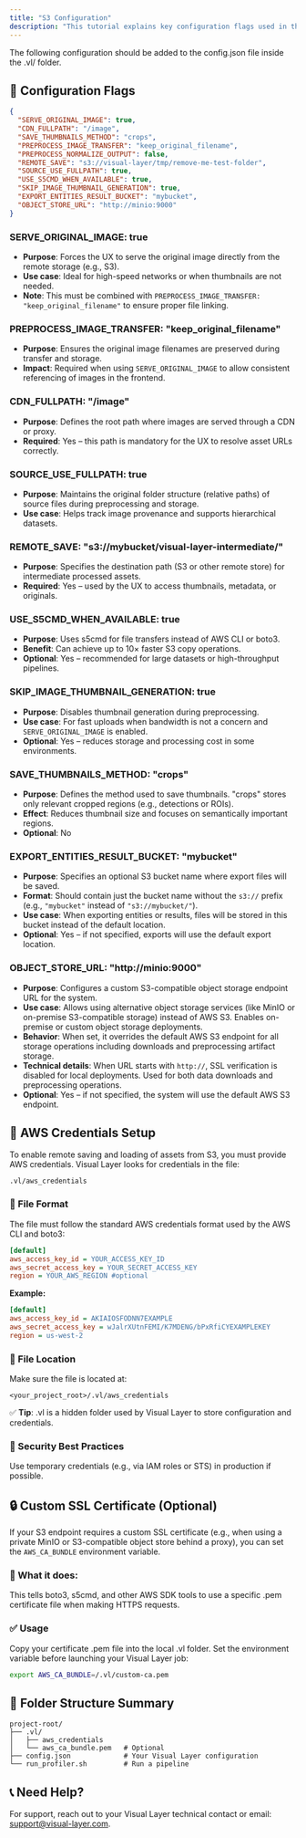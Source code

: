 ```yaml
---
title: "S3 Configuration"
description: "This tutorial explains key configuration flags used in the Visual Layer platform to allow indexing and serving images from S3."
---
```


The following configuration should be added to the config.json file inside the .vl/ folder.

## 🔧 Configuration Flags

```json
{
  "SERVE_ORIGINAL_IMAGE": true,
  "CDN_FULLPATH": "/image",
  "SAVE_THUMBNAILS_METHOD": "crops",
  "PREPROCESS_IMAGE_TRANSFER": "keep_original_filename",
  "PREPROCESS_NORMALIZE_OUTPUT": false,
  "REMOTE_SAVE": "s3://visual-layer/tmp/remove-me-test-folder",
  "SOURCE_USE_FULLPATH": true,
  "USE_S5CMD_WHEN_AVAILABLE": true,
  "SKIP_IMAGE_THUMBNAIL_GENERATION": true,
  "EXPORT_ENTITIES_RESULT_BUCKET": "mybucket",
  "OBJECT_STORE_URL": "http://minio:9000"
}
```

### SERVE_ORIGINAL_IMAGE: true
- **Purpose**: Forces the UX to serve the original image directly from the remote storage (e.g., S3).
- **Use case**: Ideal for high-speed networks or when thumbnails are not needed.
- **Note**: This must be combined with `PREPROCESS_IMAGE_TRANSFER: "keep_original_filename"` to ensure proper file linking.

### PREPROCESS_IMAGE_TRANSFER: "keep_original_filename"
- **Purpose**: Ensures the original image filenames are preserved during transfer and storage.
- **Impact**: Required when using `SERVE_ORIGINAL_IMAGE` to allow consistent referencing of images in the frontend.

### CDN_FULLPATH: "/image"
- **Purpose**: Defines the root path where images are served through a CDN or proxy.
- **Required**: Yes – this path is mandatory for the UX to resolve asset URLs correctly.

### SOURCE_USE_FULLPATH: true
- **Purpose**: Maintains the original folder structure (relative paths) of source files during preprocessing and storage.
- **Use case**: Helps track image provenance and supports hierarchical datasets.

### REMOTE_SAVE: "s3://mybucket/visual-layer-intermediate/"
- **Purpose**: Specifies the destination path (S3 or other remote store) for intermediate processed assets.
- **Required**: Yes – used by the UX to access thumbnails, metadata, or originals.

### USE_S5CMD_WHEN_AVAILABLE: true
- **Purpose**: Uses s5cmd for file transfers instead of AWS CLI or boto3.
- **Benefit**: Can achieve up to 10× faster S3 copy operations.
- **Optional**: Yes – recommended for large datasets or high-throughput pipelines.

### SKIP_IMAGE_THUMBNAIL_GENERATION: true
- **Purpose**: Disables thumbnail generation during preprocessing.
- **Use case**: For fast uploads when bandwidth is not a concern and `SERVE_ORIGINAL_IMAGE` is enabled.
- **Optional**: Yes – reduces storage and processing cost in some environments.

### SAVE_THUMBNAILS_METHOD: "crops"
- **Purpose**: Defines the method used to save thumbnails. "crops" stores only relevant cropped regions (e.g., detections or ROIs).
- **Effect**: Reduces thumbnail size and focuses on semantically important regions.
- **Optional**: No

### EXPORT_ENTITIES_RESULT_BUCKET: "mybucket"
- **Purpose**: Specifies an optional S3 bucket name where export files will be saved.
- **Format**: Should contain just the bucket name without the `s3://` prefix (e.g., `"mybucket"` instead of `"s3://mybucket/"`).
- **Use case**: When exporting entities or results, files will be stored in this bucket instead of the default location.
- **Optional**: Yes – if not specified, exports will use the default export location.

### OBJECT_STORE_URL: "http://minio:9000"
- **Purpose**: Configures a custom S3-compatible object storage endpoint URL for the system.
- **Use case**: Allows using alternative object storage services (like MinIO or on-premise S3-compatible storage) instead of AWS S3. Enables on-premise or custom object storage deployments.
- **Behavior**: When set, it overrides the default AWS S3 endpoint for all storage operations including downloads and preprocessing artifact storage.
- **Technical details**: When URL starts with `http://`, SSL verification is disabled for local deployments. Used for both data downloads and preprocessing operations.
- **Optional**: Yes – if not specified, the system will use the default AWS S3 endpoint.

## 🔐 AWS Credentials Setup

To enable remote saving and loading of assets from S3, you must provide AWS credentials. Visual Layer looks for credentials in the file:

```
.vl/aws_credentials
```

### 📄 File Format

The file must follow the standard AWS credentials format used by the AWS CLI and boto3:

```ini
[default]
aws_access_key_id = YOUR_ACCESS_KEY_ID
aws_secret_access_key = YOUR_SECRET_ACCESS_KEY
region = YOUR_AWS_REGION #optional
```

**Example:**
```ini
[default]
aws_access_key_id = AKIAIOSFODNN7EXAMPLE
aws_secret_access_key = wJalrXUtnFEMI/K7MDENG/bPxRfiCYEXAMPLEKEY
region = us-west-2
```

### 📁 File Location

Make sure the file is located at:
```
<your_project_root>/.vl/aws_credentials
```

✅ **Tip**: .vl is a hidden folder used by Visual Layer to store configuration and credentials.

### 🔐 Security Best Practices

Use temporary credentials (e.g., via IAM roles or STS) in production if possible.

## 🔒 Custom SSL Certificate (Optional)

If your S3 endpoint requires a custom SSL certificate (e.g., when using a private MinIO or S3-compatible object store behind a proxy), you can set the `AWS_CA_BUNDLE` environment variable.

### 🧪 What it does:
This tells boto3, s5cmd, and other AWS SDK tools to use a specific .pem certificate file when making HTTPS requests.

### ✅ Usage
Copy your certificate .pem file into the local .vl folder. Set the environment variable before launching your Visual Layer job:

```bash
export AWS_CA_BUNDLE=/.vl/custom-ca.pem
```

## 📂 Folder Structure Summary

```
project-root/
├── .vl/
│   ├── aws_credentials
│   └── aws_ca_bundle.pem   # Optional
├── config.json             # Your Visual Layer configuration
└── run_profiler.sh         # Run a pipeline
```

## 📞 Need Help?

For support, reach out to your Visual Layer technical contact or email: support@visual-layer.com.